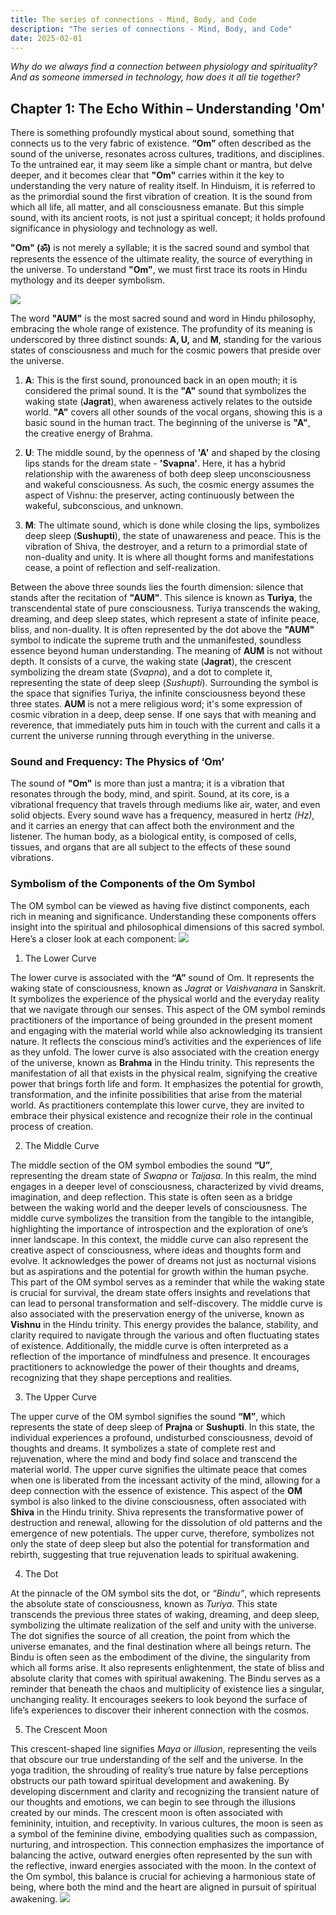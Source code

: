 ```yaml
---
title: The series of connections - Mind, Body, and Code
description: "The series of connections - Mind, Body, and Code"
date: 2025-02-01
---
```


*Why do we always find a connection between physiology and spirituality? And as someone immersed in
technology, how does it all tie together?*

## Chapter 1: The Echo Within – Understanding 'Om'
There is something profoundly mystical about sound, something that connects us to the very fabric of existence. 
**“Om”** often described as the sound of the universe, resonates across cultures, traditions, and disciplines. 
To the untrained ear, it may seem like a simple chant or mantra, but delve deeper, and it becomes clear that **"Om"** carries within it the key to understanding the very nature of reality itself. 
In Hinduism, it is referred to as the primordial sound the first vibration of creation. 
It is the sound from which all life, all matter, and all consciousness emanate. 
But this simple sound, with its ancient roots, is not just a spiritual concept; it holds profound significance in physiology and technology as well.

**"Om" (ॐ)** is not merely a syllable; it is the sacred sound and symbol that represents the essence of the ultimate reality, the source of everything in the universe. 
To understand **"Om"**, we must first trace its roots in Hindu mythology and its deeper symbolism.

![](https://yqymybxe5e8jynd2.public.blob.vercel-storage.com/Om-AUM-De4pSFRBWgCivXc5m9NGJ42pB8Ti3t.jpg)

The word **"AUM"** is the most sacred sound and word in Hindu philosophy, embracing the whole range of existence. 
The profundity of its meaning is underscored by three distinct sounds: 
**A, U,** and **M**, standing for the various states of consciousness and much for the cosmic powers that preside over the universe.

1. **A**: This is the first sound, pronounced back in an open mouth; it is considered the primal sound. 
It is the **"A"** sound that symbolizes the waking state (**Jagrat**), when awareness actively relates to the outside world. 
**"A"** covers all other sounds of the vocal organs, showing this is a basic sound in the human tract. 
The beginning of the universe is **"A"**, the creative energy of Brahma.

2. **U**: The middle sound, by the openness of **'A'** and shaped by the closing lips stands for the dream state - **'Svapna'**. 
Here, it has a hybrid relationship with the awareness of both deep sleep unconsciousness and wakeful consciousness. 
As such, the cosmic energy assumes the aspect of Vishnu: the preserver, acting continuously between the wakeful, subconscious, and unknown.
3. **M**: The ultimate sound, which is done while closing the lips, symbolizes deep sleep (**Sushupti**), the state of unawareness and peace. 
This is the vibration of Shiva, the destroyer, and a return to a primordial state of non-duality and unity. 
It is where all thought forms and manifestations cease, a point of reflection and self-realization.

Between the above three sounds lies the fourth dimension: silence that stands after the recitation of **"AUM"**. 
This silence is known as **Turiya**, the transcendental state of pure consciousness. 
Turiya transcends the waking, dreaming, and deep sleep states, which represent a state of infinite peace, bliss, and non-duality. 
It is often represented by the dot above the **"AUM"** symbol to indicate the supreme truth and the unmanifested, soundless essence beyond human understanding.
The meaning of **AUM** is not without depth. 
It consists of a curve, the waking state (**Jagrat**), the crescent symbolizing the dream state (*Svapna*), and a dot to complete it, representing the state of deep sleep (*Sushupti*). Surrounding the symbol is the space that signifies Turiya, the infinite consciousness beyond these three states.
**AUM** is not a mere religious word; it's some expression of cosmic vibration in a deep, deep sense. 
If one says that with meaning and reverence, that immediately puts him in touch with the current and calls it a current the universe running through everything in the universe.

### Sound and Frequency: The Physics of **‘Om’**
The sound of **"Om"** is more than just a mantra; it is a vibration that resonates through the body, mind, and spirit. Sound, at its core, is a vibrational frequency that travels through mediums like air, water, and even solid objects. 
Every sound wave has a frequency, measured in hertz *(Hz)*, and it carries an energy that can affect both the environment and the listener. 
The human body, as a biological entity, is composed of cells, tissues, and organs that are all subject to the effects of these sound vibrations.

### Symbolism of the Components of the Om Symbol
The OM symbol can be viewed as having five distinct components, each rich in meaning and significance. 
Understanding these components offers insight into the spiritual and philosophical dimensions of this sacred symbol. 
Here’s a closer look at each component:
![](https://yqymybxe5e8jynd2.public.blob.vercel-storage.com/Om%20Symbolic%20Details-AJfnP9b5NYbRcsb7G7MEU3tW6MKIvL.jpg) 

1. The Lower Curve

The lower curve is associated with the **“A”** sound of Om. It represents the waking state of consciousness, known as *Jagrat* or *Vaishvanara* in Sanskrit. 
It symbolizes the experience of the physical world and the everyday reality that we navigate through our senses. 
This aspect of the OM symbol reminds practitioners of the importance of being grounded in the present moment and engaging with the material world while also acknowledging its transient nature. 
It reflects the conscious mind’s activities and the experiences of life as they unfold.
The lower curve is also associated with the creation energy of the universe, known as **Brahma** in the Hindu trinity. 
This represents the manifestation of all that exists in the physical realm, signifying the creative power that brings forth life and form. 
It emphasizes the potential for growth, transformation, and the infinite possibilities that arise from the material world. 
As practitioners contemplate this lower curve, they are invited to embrace their physical existence and recognize their role in the continual process of creation.

2. The Middle Curve

The middle section of the OM symbol embodies the sound **“U”**, representing the dream state of *Swapna* or *Taijasa*. 
In this realm, the mind engages in a deeper level of consciousness, characterized by vivid dreams, imagination, and deep reflection. 
This state is often seen as a bridge between the waking world and the deeper levels of consciousness. 
The middle curve symbolizes the transition from the tangible to the intangible, highlighting the importance of introspection and the exploration of one’s inner landscape.
In this context, the middle curve can also represent the creative aspect of consciousness, where ideas and thoughts form and evolve. 
It acknowledges the power of dreams not just as nocturnal visions but as aspirations and the potential for growth within the human psyche. 
This part of the OM symbol serves as a reminder that while the waking state is crucial for survival, the dream state offers insights and revelations that can lead to personal transformation and self-discovery.
The middle curve is also associated with the preservation energy of the universe, known as **Vishnu** in the Hindu trinity. 
This energy provides the balance, stability, and clarity required to navigate through the various and often fluctuating states of existence. 
Additionally, the middle curve is often interpreted as a reflection of the importance of mindfulness and presence. 
It encourages practitioners to acknowledge the power of their thoughts and dreams, recognizing that they shape perceptions and realities.

3. The Upper Curve

The upper curve of the OM symbol signifies the sound **“M”**, which represents the state of deep sleep of **Prajna** or **Sushupti**. 
In this state, the individual experiences a profound, undisturbed consciousness, devoid of thoughts and dreams. 
It symbolizes a state of complete rest and rejuvenation, where the mind and body find solace and transcend the material world. 
The upper curve signifies the ultimate peace that comes when one is liberated from the incessant activity of the mind, allowing for a deep connection with the essence of existence.
This aspect of the **OM** symbol is also linked to the divine consciousness, often associated with **Shiva** in the Hindu trinity. 
Shiva represents the transformative power of destruction and renewal, allowing for the dissolution of old patterns and the emergence of new potentials. 
The upper curve, therefore, symbolizes not only the state of deep sleep but also the potential for transformation and rebirth, suggesting that true rejuvenation leads to spiritual awakening.

4. The Dot

At the pinnacle of the OM symbol sits the dot, or *“Bindu”*, which represents the absolute state of consciousness, known as *Turiya*. 
This state transcends the previous three states of waking, dreaming, and deep sleep, symbolizing the ultimate realization of the self and unity with the universe. 
The dot signifies the source of all creation, the point from which the universe emanates, and the final destination where all beings return.
The Bindu is often seen as the embodiment of the divine, the singularity from which all forms arise. 
It also represents enlightenment, the state of bliss and absolute clarity that comes with spiritual awakening. 
The Bindu serves as a reminder that beneath the chaos and multiplicity of existence lies a singular, unchanging reality. 
It encourages seekers to look beyond the surface of life’s experiences to discover their inherent connection with the cosmos.

5. The Crescent Moon

This crescent-shaped line signifies *Maya* or *illusion*, representing the veils that obscure our true understanding of the self and the universe. 
In the yoga tradition, the shrouding of reality’s true nature by false perceptions obstructs our path toward spiritual development and awakening. 
By developing discernment and clarity and recognizing the transient nature of our thoughts and emotions, we can begin to see through the illusions created by our minds.
The crescent moon is often associated with femininity, intuition, and receptivity. In various cultures, the moon is seen as a symbol of the feminine divine, embodying qualities such as compassion, nurturing, and introspection. 
This connection emphasizes the importance of balancing the active, outward energies often represented by the sun with the reflective, inward energies associated with the moon. 
In the context of the Om symbol, this balance is crucial for achieving a harmonious state of being, where both the mind and the heart are aligned in pursuit of spiritual awakening.
![](https://yqymybxe5e8jynd2.public.blob.vercel-storage.com/Om%20Connection%20Sympolic-qfqlSzvH72UtrgZrvbMkt8CEdrC2fQ.jpg) 
